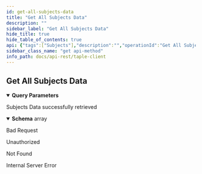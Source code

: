 ```yaml
---
id: get-all-subjects-data
title: "Get All Subjects Data"
description: ""
sidebar_label: "Get All Subjects Data"
hide_title: true
hide_table_of_contents: true
api: {"tags":["Subjects"],"description":"","operationId":"Get All Subjects Data","parameters":[{"name":"from","in":"query","description":"Id of initial subject","required":false,"deprecated":false,"schema":{"type":"string"}},{"name":"quantity","in":"query","description":"Quantity of subjects requested","required":false,"deprecated":false,"schema":{"type":"integer"}}],"responses":{"200":{"description":"Subjects Data successfully retrieved","content":{"application/json":{"schema":{"type":"array","items":{"type":"object","required":["subject_id","governance_id","sn","public_key","namespace","schema_id","owner","creator","properties","active"],"properties":{"active":{"type":"boolean","description":"Indicates if the subject is active or not"},"creator":{"type":"string","description":"Subject creator identifier"},"governance_id":{"type":"string","description":"Governance identifier"},"namespace":{"type":"string"},"owner":{"type":"string","description":"Subject owner identifier"},"properties":{"type":"string","description":"Current status of the subject"},"public_key":{"type":"string","description":"Public key of the subject"},"schema_id":{"type":"string","description":"Identifier of the schema used by the subject and defined in associated governance"},"sn":{"type":"integer","format":"int64","description":"Current sequence number of the subject"},"subject_id":{"type":"string","description":"Subject identifier"}}}},"example":[{"governance_id":"","namespace":"","owner":"EFXv0jBIr6BtoqFMR7G_JBSuozRc2jZnu5VGUH2gy6-w","properties":"{\"members\":[{\"description\":\"Sede en España\",\"id\":\"Compañía1\",\"key\":\"EFXv0jBIr6BtoqFMR7G_JBSuozRc2jZnu5VGUH2gy6-w\",\"tags\":{}},{\"description\":\"Sede en Inglaterra\",\"id\":\"Compañía2\",\"key\":\"ECQnl-h1vEWmu-ZlPuweR3N1x6SUImyVdPrCLmnJJMyU\",\"tags\":{}}],\"schemas\":[{\"content\":{\"additionalProperties\":false,\"properties\":{\"localizacion\":{\"type\":\"string\"},\"temperatura\":{\"type\":\"integer\"}},\"required\":[\"temperatura\",\"localizacion\"],\"type\":\"object\"},\"id\":\"Prueba\",\"tags\":{}}]}","public_key":"E2tlKVr6wA2GZKoSZi_dwIuz2TVUTCCDpOOwiE2SJbWc","schema_id":"","sn":0,"subject_id":"J7BgD3dqZ8vO4WEH7-rpWIH-IhMqaSDnuJ3Jb8K6KvL0"},{"governance_id":"J7BgD3dqZ8vO4WEH7-rpWIH-IhMqaSDnuJ3Jb8K6KvL0","namespace":"namespace1","owner":"EFXv0jBIr6BtoqFMR7G_JBSuozRc2jZnu5VGUH2gy6-w","properties":"{\"localizacion\":\"España\",\"temperatura\":10}","public_key":"ELZ_b-kZzdPykcYuRNC2ZZe_2lCTCUoo60GXfR4cuXMw","schema_id":"Prueba","sn":0,"subject_id":"JKZgYhPjQdWNWWwkac0wSwqLKoOJsT0QimJmj6zjimWc"}]}}},"400":{"description":"Bad Request"},"401":{"description":"Unauthorized"},"404":{"description":"Not Found"},"500":{"description":"Internal Server Error"}},"deprecated":false,"security":[{"api_key":[]}],"method":"get","path":"/api/subjects","securitySchemes":{"api_key":{"type":"apiKey","in":"header","name":"x-api-key"}},"info":{"title":"taple-client","description":"","contact":{"name":"Open Canarias S.L.","email":"taple@opencanarias.com"},"license":{"name":""},"version":"0.2.0-dev"},"postman":{"name":"Get All Subjects Data","description":{"content":"","type":"text/plain"},"url":{"path":["api","subjects"],"host":["{{baseUrl}}"],"query":[{"disabled":false,"description":{"content":"Id of initial subject","type":"text/plain"},"key":"from","value":""},{"disabled":false,"description":{"content":"Quantity of subjects requested","type":"text/plain"},"key":"quantity","value":""}],"variable":[]},"header":[{"key":"Accept","value":"application/json"}],"method":"GET","auth":{"type":"apikey","apikey":[{"type":"any","value":"x-api-key","key":"key"},{"type":"any","value":"<API Key>","key":"value"},{"type":"any","value":"header","key":"in"}]}}}
sidebar_class_name: "get api-method"
info_path: docs/api-rest/taple-client
---
```



## Get All Subjects Data

<details style={{"marginBottom":"1rem"}} data-collapsed={false} open={true}><summary style={{}}><strong>Query Parameters</strong></summary><div><ul><ParamsItem className={"paramsItem"} param={{"name":"from","in":"query","description":"Id of initial subject","required":false,"deprecated":false,"schema":{"type":"string"}}}></ParamsItem><ParamsItem className={"paramsItem"} param={{"name":"quantity","in":"query","description":"Quantity of subjects requested","required":false,"deprecated":false,"schema":{"type":"integer"}}}></ParamsItem></ul></div></details><div><ApiTabs><TabItem label={"200"} value={"200"}><div>

Subjects Data successfully retrieved

</div><div><MimeTabs schemaType={"response"}><TabItem label={"application/json"} value={"application/json"}><SchemaTabs><TabItem label={"Schema"} value={"Schema"}><details style={{}} data-collapsed={false} open={true}><summary style={{"textAlign":"left"}}><strong>Schema</strong><span style={{"opacity":"0.6"}}> array</span></summary><div style={{"textAlign":"left","marginLeft":"1rem"}}></div><ul style={{"marginLeft":"1rem"}}><SchemaItem collapsible={false} name={"active"} required={false} schemaDescription={"Indicates if the subject is active or not"} schemaName={"boolean"} qualifierMessage={undefined} defaultValue={undefined}></SchemaItem><SchemaItem collapsible={false} name={"creator"} required={false} schemaDescription={"Subject creator identifier"} schemaName={"string"} qualifierMessage={undefined} defaultValue={undefined}></SchemaItem><SchemaItem collapsible={false} name={"governance_id"} required={false} schemaDescription={"Governance identifier"} schemaName={"string"} qualifierMessage={undefined} defaultValue={undefined}></SchemaItem><SchemaItem collapsible={false} name={"namespace"} required={false} schemaDescription={undefined} schemaName={"string"} qualifierMessage={undefined} defaultValue={undefined}></SchemaItem><SchemaItem collapsible={false} name={"owner"} required={false} schemaDescription={"Subject owner identifier"} schemaName={"string"} qualifierMessage={undefined} defaultValue={undefined}></SchemaItem><SchemaItem collapsible={false} name={"properties"} required={false} schemaDescription={"Current status of the subject"} schemaName={"string"} qualifierMessage={undefined} defaultValue={undefined}></SchemaItem><SchemaItem collapsible={false} name={"public_key"} required={false} schemaDescription={"Public key of the subject"} schemaName={"string"} qualifierMessage={undefined} defaultValue={undefined}></SchemaItem><SchemaItem collapsible={false} name={"schema_id"} required={false} schemaDescription={"Identifier of the schema used by the subject and defined in associated governance"} schemaName={"string"} qualifierMessage={undefined} defaultValue={undefined}></SchemaItem><SchemaItem collapsible={false} name={"sn"} required={false} schemaDescription={"Current sequence number of the subject"} schemaName={"int64"} qualifierMessage={undefined} defaultValue={undefined}></SchemaItem><SchemaItem collapsible={false} name={"subject_id"} required={false} schemaDescription={"Subject identifier"} schemaName={"string"} qualifierMessage={undefined} defaultValue={undefined}></SchemaItem></ul></details></TabItem><TabItem label={"Example (from schema)"} value={"Example (from schema)"}><ResponseSamples responseExample={"[\n  {\n    \"active\": true,\n    \"creator\": \"string\",\n    \"governance_id\": \"string\",\n    \"namespace\": \"string\",\n    \"owner\": \"string\",\n    \"properties\": \"string\",\n    \"public_key\": \"string\",\n    \"schema_id\": \"string\",\n    \"sn\": 0,\n    \"subject_id\": \"string\"\n  }\n]"} language={"json"}></ResponseSamples></TabItem><TabItem label={"Example"} value={"Example"}><ResponseSamples responseExample={"[\n  {\n    \"governance_id\": \"\",\n    \"namespace\": \"\",\n    \"owner\": \"EFXv0jBIr6BtoqFMR7G_JBSuozRc2jZnu5VGUH2gy6-w\",\n    \"properties\": \"{\\\"members\\\":[{\\\"description\\\":\\\"Sede en España\\\",\\\"id\\\":\\\"Compañía1\\\",\\\"key\\\":\\\"EFXv0jBIr6BtoqFMR7G_JBSuozRc2jZnu5VGUH2gy6-w\\\",\\\"tags\\\":{}},{\\\"description\\\":\\\"Sede en Inglaterra\\\",\\\"id\\\":\\\"Compañía2\\\",\\\"key\\\":\\\"ECQnl-h1vEWmu-ZlPuweR3N1x6SUImyVdPrCLmnJJMyU\\\",\\\"tags\\\":{}}],\\\"schemas\\\":[{\\\"content\\\":{\\\"additionalProperties\\\":false,\\\"properties\\\":{\\\"localizacion\\\":{\\\"type\\\":\\\"string\\\"},\\\"temperatura\\\":{\\\"type\\\":\\\"integer\\\"}},\\\"required\\\":[\\\"temperatura\\\",\\\"localizacion\\\"],\\\"type\\\":\\\"object\\\"},\\\"id\\\":\\\"Prueba\\\",\\\"tags\\\":{}}]}\",\n    \"public_key\": \"E2tlKVr6wA2GZKoSZi_dwIuz2TVUTCCDpOOwiE2SJbWc\",\n    \"schema_id\": \"\",\n    \"sn\": 0,\n    \"subject_id\": \"J7BgD3dqZ8vO4WEH7-rpWIH-IhMqaSDnuJ3Jb8K6KvL0\"\n  },\n  {\n    \"governance_id\": \"J7BgD3dqZ8vO4WEH7-rpWIH-IhMqaSDnuJ3Jb8K6KvL0\",\n    \"namespace\": \"namespace1\",\n    \"owner\": \"EFXv0jBIr6BtoqFMR7G_JBSuozRc2jZnu5VGUH2gy6-w\",\n    \"properties\": \"{\\\"localizacion\\\":\\\"España\\\",\\\"temperatura\\\":10}\",\n    \"public_key\": \"ELZ_b-kZzdPykcYuRNC2ZZe_2lCTCUoo60GXfR4cuXMw\",\n    \"schema_id\": \"Prueba\",\n    \"sn\": 0,\n    \"subject_id\": \"JKZgYhPjQdWNWWwkac0wSwqLKoOJsT0QimJmj6zjimWc\"\n  }\n]"} language={"json"}></ResponseSamples></TabItem></SchemaTabs></TabItem></MimeTabs></div></TabItem><TabItem label={"400"} value={"400"}><div>

Bad Request

</div><div></div></TabItem><TabItem label={"401"} value={"401"}><div>

Unauthorized

</div><div></div></TabItem><TabItem label={"404"} value={"404"}><div>

Not Found

</div><div></div></TabItem><TabItem label={"500"} value={"500"}><div>

Internal Server Error

</div><div></div></TabItem></ApiTabs></div>
      